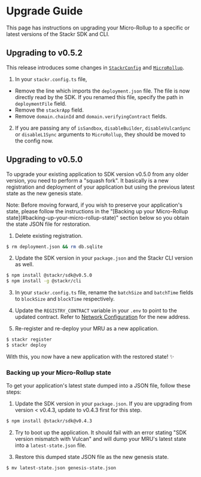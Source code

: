 
# Upgrade Guide

This page has instructions on upgrading your Micro-Rollup to a specific or latest versions of the Stackr SDK and CLI.

## Upgrading to v0.5.2

This release introduces some changes in [`StackrConfig`](/build/framework/config) and [`MicroRollup`](/build/framework/micro-rollup).

1. In your `stackr.config.ts` file,
- Remove the line which imports the `deployment.json` file. The file is now directly read by the SDK. If you renamed this file, specify the path in `deploymentFile` field.
- Remove the `stackrApp` field. 
- Remove `domain.chainId` and `domain.verifyingContract` fields.
2. If you are passing any of `isSandbox`, `disableBuilder`, `disableVulcanSync` or `disableL1Sync` arguments to `MicroRollup`, they should be moved to the config now.

## Upgrading to v0.5.0

To upgrade your existing application to SDK version v0.5.0 from any older version, you need to perform a "squash fork". It basically is
a new registration and deployment of your application but using the previous latest state as the new genesis state.

<Callout type="info">
  Note: Before moving forward, if you wish to preserve your application's state,
  please follow the instructions in the "[Backing up your Micro-Rollup
  state](#backing-up-your-micro-rollup-state)" section below so you obtain the
  state JSON file for restoration.
</Callout>

1. Delete existing registration.

```bash
$ rm deployment.json && rm db.sqlite
```

2. Update the SDK version in your `package.json` and the Stackr CLI version as well.

```bash
$ npm install @stackr/sdk@v0.5.0
$ npm install -g @stackr/cli
```

3. In your `stackr.config.ts` file, rename the `batchSize` and `batchTime` fields to `blockSize` and `blockTime` respectively.

4. Update the `REGISTRY_CONTRACT` variable in your `.env` to point to the updated contract. Refer to [Network Configuration](/build/references/providers-and-rpc.mdx) for the new address.

5. Re-register and re-deploy your MRU as a new application.

```bash
$ stackr register
$ stackr deploy
```

With this, you now have a new application with the restored state! ✨

### Backing up your Micro-Rollup state

To get your application's latest state dumped into a JSON file, follow these steps:

1. Update the SDK version in your `package.json`. If you are upgrading from version < v0.4.3, update to v0.4.3 first for this step.

```bash
$ npm install @stackr/sdk@v0.4.3
```

2. Try to boot up the application. It should fail with an error stating "SDK version mismatch with Vulcan" and will dump your MRU's latest state into a `latest-state.json` file.

3. Restore this dumped state JSON file as the new genesis state.

```bash
$ mv latest-state.json genesis-state.json
```
